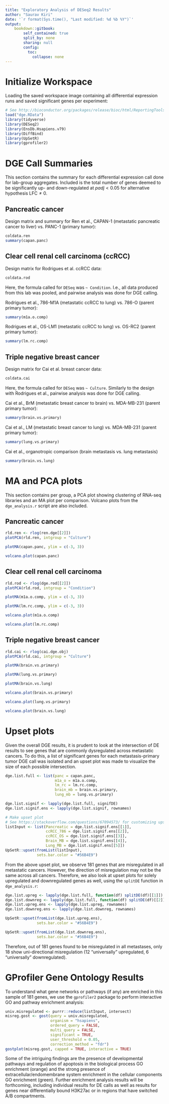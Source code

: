 ```yaml
---
title: "Exploratory Analysis of DESeq2 Results"
author: "Saurav Kiri"
date: '`r format(Sys.time(), "Last modified: %d %b %Y")`'
output:
    bookdown::gitbook:
        self_contained: true
        split_by: none
        sharing: null
        config:
          toc:
            collapse: none
---
```


# Initialize Workspace
Loading the saved workspace image containing all differential expression runs and saved significant genes per experiment:
```r
# See http://bioconductor.org/packages/release/bioc/html/ReportingTools.html for future report generation
load("dge.RData")
library(tidyverse)
library(DESeq2)
library(EnsDb.Hsapiens.v79)
library(DiffBind)
library(UpSetR)
library(gprofiler2)
```

# DGE Call Summaries
This section contains the summary for each differential expression call done for lab-group aggregates. Included is the total number of genes deemed to be significantly up- and down-regulated at $padj < 0.05$ for alternative hypothesis $\text{LFC} \neq 0$.

## Pancreatic cancer
Design matrix and summary for Ren et al., CAPAN-1 (metastatic pancreatic cancer to liver) vs. PANC-1 (primary tumor):
```r
coldata.ren
summary(capan.panc)
```

## Clear cell renal cell carcinoma (ccRCC)
Design matrix for Rodrigues et al. ccRCC data:
```r
coldata.rod
```
Here, the formula called for `DESeq` was `~ Condition`. I.e., all data produced from this lab was pooled, and pairwise analysis was done for DGE calling.

Rodrigues et al., 786-M1A (metastatic ccRCC to lung) vs. 786-O (parent primary tumor):
```r
summary(m1a.o.comp)
```

Rodrigues et al., OS-LM1 (metastatic ccRCC to lung) vs. OS-RC2 (parent primary tumor):
```r
summary(lm.rc.comp)
```

## Triple negative breast cancer
Design matrix for Cai et al. breast cancer data:
```r
coldata.cai
```
Here, the formula called for `DESeq` was `~ Culture`. Similarly to the design with Rodrigues et al., pairwise analysis was done for DGE calling.

Cai et al., BrM (metastatic breast cancer to brain) vs. MDA-MB-231 (parent primary tumor):
```r
summary(brain.vs.primary)
```

Cai et al., LM (metastatic breast cancer to lung) vs. MDA-MB-231 (parent primary tumor):
```r
summary(lung.vs.primary)
```

Cai et al., organotropic comparison (brain metastasis vs. lung metastasis)
```r
summary(brain.vs.lung)
```

# MA and PCA plots
This section contains per group, a PCA plot showing clustering of RNA-seq libraries and an MA plot per comparison. Volcano plots from the `dge_analysis.r` script are also included.

## Pancreatic cancer
```r
rld.ren <- rlog(ren.dge[[2]])
plotPCA(rld.ren, intgroup = "Culture")
```

```r
plotMA(capan.panc, ylim = c(-3, 3))
```

```r
volcano.plot(capan.panc)
```

## Clear cell renal cell carcinoma
```r
rld.rod <- rlog(dge.rod[[2]])
plotPCA(rld.rod, intgroup = "Condition")
```

```r
plotMA(m1a.o.comp, ylim = c(-3, 3))
```

```r
plotMA(lm.rc.comp, ylim = c(-3, 3))
```

```r
volcano.plot(m1a.o.comp)
```

```r
volcano.plot(lm.rc.comp)
```

## Triple negative breast cancer
```r
rld.cai <- rlog(cai.dge.obj)
plotPCA(rld.cai, intgroup = "Culture")
```

```r
plotMA(brain.vs.primary)
```

```r
plotMA(lung.vs.primary)
```

```r
plotMA(brain.vs.lung)
```

```r
volcano.plot(brain.vs.primary)
```

```r
volcano.plot(lung.vs.primary)
```

```r
volcano.plot(brain.vs.lung)
```

# Upset plots
Given the overall DGE results, it is prudent to look at the intersection of DE results to see genes that are commonly dysregulated across metastatic cancers. To do this, a list of significant genes for each metastasis-primary tumor DGE call was isolated and an upset plot was made to visualize the size of each possible intersection.

```r
dge.list.full <- list(panc = capan.panc,
                      m1a_o = m1a.o.comp,
                      lm_rc = lm.rc.comp,
                      brain_mb = brain.vs.primary,
                      lung_mb = lung.vs.primary)

dge.list.signif <- lapply(dge.list.full, signifDE)
dge.list.signif.ens <- lapply(dge.list.signif, rownames)

# Make upset plot
# See https://stackoverflow.com/questions/67094573/ for customizing upset plot with ComplexUpset
listInput <- list(Pancreatic = dge.list.signif.ens[[1]],
                  ccRCC_786 = dge.list.signif.ens[[2]],
                  ccRCC_OS = dge.list.signif.ens[[3]],
                  Brain_MB = dge.list.signif.ens[[4]],
                  Lung_MB = dge.list.signif.ens[[5]])
UpSetR::upset(fromList(listInput),
              sets.bar.color = "#56B4E9")
```

From the above upset plot, we observe 181 genes that are misregulated in all metastatic cancers. However, the direction of misregulation may not be the same across all cancers. Therefore, we also look at upset plots for solely upregulated and downregulated genes as well, using the `splitDE` function in `dge_analysis.r`:

```r
dge.list.upreg <- lapply(dge.list.full, function(df) splitDE(df)[[1]])
dge.list.downreg <- lapply(dge.list.full, function(df) splitDE(df)[[2]])
dge.list.upreg.ens <- lapply(dge.list.upreg, rownames)
dge.list.downreg.ens <- lapply(dge.list.downreg, rownames)

UpSetR::upset(fromList(dge.list.upreg.ens),
              sets.bar.color = "#56B4E9")
```


```r
UpSetR::upset(fromList(dge.list.downreg.ens),
              sets.bar.color = "#56B4E9")
```

Therefore, out of 181 genes found to be misregulated in all metastases, only 18 show uni-directional misregulation (12 "universally" upregulated, 6 "universally" downregulated).

# GProfiler Gene Ontology Results
To understand what gene networks or pathways (if any) are enriched in this sample of 181 genes, we use the `gprofiler2` package to perform interactive GO and pathway enrichment analysis:
```r
univ.misregulated <- purrr::reduce(listInput, intersect)
misreg.gost <- gost(query = univ.misregulated,
                    organism = "hsapiens",
                    ordered_query = FALSE,
                    multi_query = FALSE,
                    significant = TRUE,
                    user_threshold = 0.05,
                    correction_method = "fdr")
gostplot(misreg.gost, capped = TRUE, interactive = TRUE)
```

Some of the intriguing findings are the presence of developmental pathways and regulation of apoptosis in the biological process GO enrichment (orange) and the strong presence of extracellular/endomembrane system enrichment in the cellular components GO enrichment (green). Further enrichment analysis results will be forthcoming, including individual results for DE calls as well as results for genes near differentially bound H3K27ac or in regions that have switched A/B compartments.